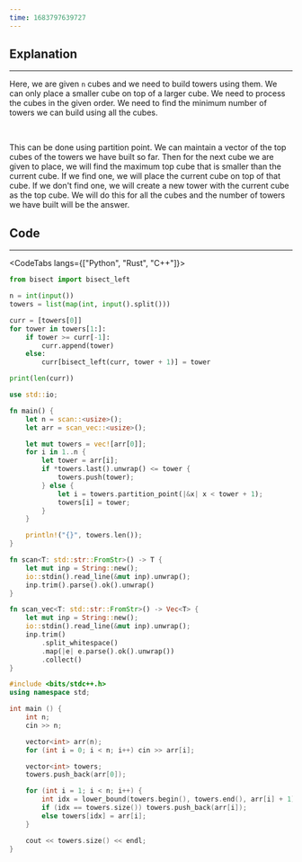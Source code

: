 ```yaml
---
time: 1683797639727
---
```


## Explanation

<hr />

Here, we are given `n` cubes and we need to build towers using them. We can only place a smaller cube on top of a larger cube. We need to process the cubes in the given order. We need to find the minimum number of towers we can build using all the cubes.

<br />

This can be done using partition point. We can maintain a vector of the top cubes of the towers we have built so far. Then for the next cube we are given to place, we will find the maximum top cube that is smaller than the current cube. If we find one, we will place the current cube on top of that cube. If we don't find one, we will create a new tower with the current cube as the top cube. We will do this for all the cubes and the number of towers we have built will be the answer.

## Code

<hr />

<CodeTabs langs={["Python", "Rust", "C++"]}>

```python
from bisect import bisect_left

n = int(input())
towers = list(map(int, input().split()))

curr = [towers[0]]
for tower in towers[1:]:
    if tower >= curr[-1]:
        curr.append(tower)
    else:
        curr[bisect_left(curr, tower + 1)] = tower

print(len(curr))
```

```rust
use std::io;

fn main() {
    let n = scan::<usize>();
    let arr = scan_vec::<usize>();

    let mut towers = vec![arr[0]];
    for i in 1..n {
        let tower = arr[i];
        if *towers.last().unwrap() <= tower {
            towers.push(tower);
        } else {
            let i = towers.partition_point(|&x| x < tower + 1);
            towers[i] = tower;
        }
    }

    println!("{}", towers.len());
}

fn scan<T: std::str::FromStr>() -> T {
    let mut inp = String::new();
    io::stdin().read_line(&mut inp).unwrap();
    inp.trim().parse().ok().unwrap()
}

fn scan_vec<T: std::str::FromStr>() -> Vec<T> {
    let mut inp = String::new();
    io::stdin().read_line(&mut inp).unwrap();
    inp.trim()
        .split_whitespace()
        .map(|e| e.parse().ok().unwrap())
        .collect()
}
```

```cpp
#include <bits/stdc++.h>
using namespace std;

int main () {
    int n;
    cin >> n;

    vector<int> arr(n);
    for (int i = 0; i < n; i++) cin >> arr[i];

    vector<int> towers;
    towers.push_back(arr[0]);

    for (int i = 1; i < n; i++) {
        int idx = lower_bound(towers.begin(), towers.end(), arr[i] + 1) - towers.begin();
        if (idx == towers.size()) towers.push_back(arr[i]);
        else towers[idx] = arr[i];
    }

    cout << towers.size() << endl;
}
```

</CodeTabs>

